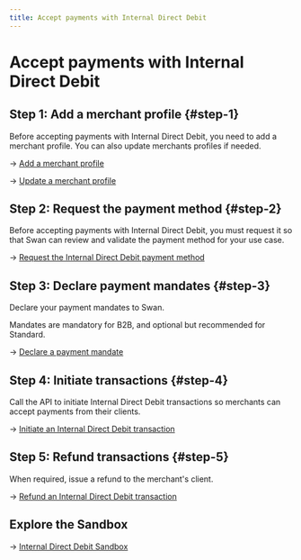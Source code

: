 ```yaml
---
title: Accept payments with Internal Direct Debit
---
```


# Accept payments with Internal Direct Debit

## Step 1: Add a merchant profile {#step-1}

Before accepting payments with Internal Direct Debit, you need to add a merchant profile.
You can also update merchants profiles if needed.

→ [Add a merchant profile](../profiles/guide-add.mdx)

→ [Update a merchant profile](../profiles/guide-update.mdx)

## Step 2: Request the payment method {#step-2}

Before accepting payments with Internal Direct Debit, you must request it so that Swan can review and validate the payment method for your use case.

→ [Request the Internal Direct Debit payment method](./guide-request.mdx)

## Step 3: Declare payment mandates {#step-3}

Declare your payment mandates to Swan.

Mandates are mandatory for B2B, and optional but recommended for Standard.

→ [Declare a payment mandate](./guide-declare.mdx)

## Step 4: Initiate transactions {#step-4}

Call the API to initiate Internal Direct Debit transactions so merchants can accept payments from their clients.

→ [Initiate an Internal Direct Debit transaction](./guide-initiate.mdx)

## Step 5: Refund transactions {#step-5}

When required, issue a refund to the merchant's client.

→ [Refund an Internal Direct Debit transaction](./guide-refund.mdx)

## Explore the Sandbox

→ [Internal Direct Debit Sandbox](./sandbox.mdx)